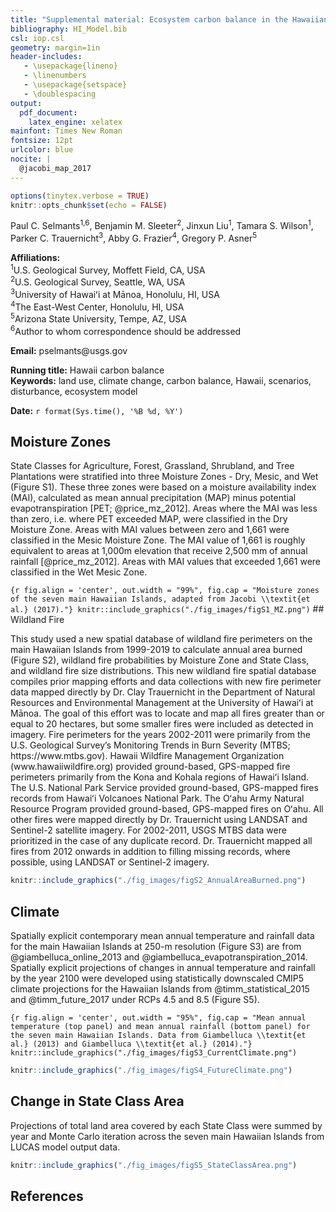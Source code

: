 ```yaml
---
title: "Supplemental material: Ecosystem carbon balance in the Hawaiian Islands under different scenarios of future climate and land use change"
bibliography: HI_Model.bib
csl: iop.csl
geometry: margin=1in
header-includes:
   - \usepackage{lineno}
   - \linenumbers
   - \usepackage{setspace}
   - \doublespacing
output: 
  pdf_document: 
    latex_engine: xelatex
mainfont: Times New Roman
fontsize: 12pt
urlcolor: blue
nocite: |
  @jacobi_map_2017
---
```


```r
options(tinytex.verbose = TRUE)
knitr::opts_chunk$set(echo = FALSE)
```
\centering
Paul C. Selmants^1,6^, Benjamin M. Sleeter^2^,  Jinxun Liu^1^, Tamara S. Wilson^1^,  
Parker C. Trauernicht^3^, Abby G. Frazier^4^, Gregory P. Asner^5^  

\raggedright
**Affiliations:**  
^1^U.S. Geological Survey, Moffett Field, CA, USA   
^2^U.S. Geological Survey, Seattle, WA, USA  
^3^University of Hawaiʻi at Mānoa, Honolulu, HI, USA  
^4^The East-West Center, Honolulu, HI, USA  
^5^Arizona State University, Tempe, AZ, USA  
^6^Author to whom correspondence should be addressed  
  

**Email:** pselmants@usgs.gov  

**Running title:** Hawaii carbon balance  
**Keywords:** land use, climate change, carbon balance, Hawaii, scenarios, disturbance, ecosystem model  
  
  
**Date:** `r format(Sys.time(), '%B %d, %Y')`  
   

\pagebreak

## Moisture Zones

State Classes for Agriculture, Forest, Grassland, Shrubland, and Tree Plantations were stratified into three Moisture Zones - Dry, Mesic, and Wet (Figure S1). These three zones were based on a moisture availability index (MAI), calculated as mean annual precipitation (MAP) minus potential evapotranspiration [PET; @price_mz_2012]. Areas where the MAI was less than zero, i.e. where PET exceeded MAP, were classified in the Dry Moisture Zone. Areas with MAI values between zero and 1,661 were classified in the Mesic Moisture Zone. The MAI value of 1,661 is roughly equivalent to areas at 1,000m elevation that receive 2,500 mm of annual rainfall [@price_mz_2012]. Areas with MAI values that exceeded 1,661 were classified in the Wet Mesic Zone.

```{r fig.align = 'center', out.width = "99%", fig.cap = "Moisture zones of the seven main Hawaiian Islands, adapted from Jacobi \\textit{et al.} (2017)."}
knitr::include_graphics("./fig_images/figS1_MZ.png")
```
## Wildland Fire

This study used a new spatial database of wildland fire perimeters on the main Hawaiian Islands from 1999-2019 to calculate annual area burned (Figure S2), wildland fire probabilities by Moisture Zone and State Class, and wildland fire size distributions. This new wildland fire spatial database compiles prior mapping efforts and data collections with new fire perimeter data mapped directly by Dr. Clay Trauernicht in the Department of Natural Resources and Environmental Management at the University of Hawaiʻi at Mānoa. The goal of this effort was to locate and map all fires greater than or equal to 20 hectares, but some smaller fires were included as detected in imagery. Fire perimeters for the years 2002-2011 were primarily from the U.S. Geological Survey's Monitoring Trends in Burn Severity (MTBS; https://www.mtbs.gov). Hawaii Wildfire Management Organization (www.hawaiiwildfire.org) provided ground-based, GPS-mapped fire perimeters primarily from the Kona and Kohala regions of Hawaiʻi Island. The U.S. National Park Service provided ground-based, GPS-mapped fires records from Hawaiʻi Volcanoes National Park. The Oʻahu Army Natural Resource Program provided ground-based, GPS-mapped fires on Oʻahu. All other fires were mapped directly by Dr. Trauernicht using LANDSAT and Sentinel-2 satellite imagery. For 2002-2011, USGS MTBS data were prioritized in the case of any duplicate record. Dr. Trauernicht mapped all fires from 2012 onwards in addition to filling missing records, where possible, using LANDSAT or Sentinel-2 imagery. 

```r
knitr::include_graphics("./fig_images/figS2_AnnualAreaBurned.png")
```
## Climate

Spatially explicit contemporary mean annual temperature and rainfall data for the main Hawaiian Islands at 250-m resolution (Figure S3) are from @giambelluca_online_2013 and @giambelluca_evapotranspiration_2014. Spatially explicit projections of changes in annual temperature and rainfall by the year 2100 were developed using statistically downscaled CMIP5 climate projections for the Hawaiian Islands from @timm_statistical_2015 and @timm_future_2017 under RCPs 4.5 and 8.5 (Figure S5). 

```{r fig.align = 'center', out.width = "95%", fig.cap = "Mean annual temperature (top panel) and mean annual rainfall (bottom panel) for the seven main Hawaiian Islands. Data from Giambelluca \\textit{et al.} (2013) and Giambelluca \\textit{et al.} (2014)."}
knitr::include_graphics("./fig_images/figS3_CurrentClimate.png")
```
```r
knitr::include_graphics("./fig_images/figS4_FutureClimate.png")
```
## Change in State Class Area

Projections of total land area covered by each State Class were summed by year and Monte Carlo iteration across the seven main Hawaiian Islands from LUCAS model output data.

```r
knitr::include_graphics("./fig_images/figS5_StateClassArea.png")
```
## References